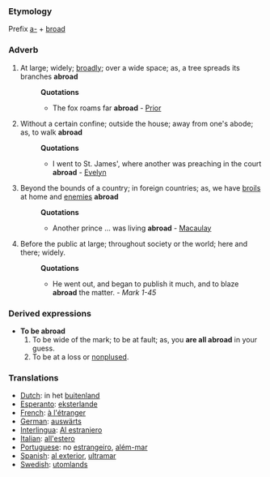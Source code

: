 ===Etymology===
Prefix [[a-]] + [[broad]]
===Adverb===
#At large; widely; [[broadly]]; over a wide space; as, a tree spreads its branches '''abroad'''
#:'''Quotations'''
#:*The fox roams far '''abroad''' - [[Prior]]
#Without a certain confine; outside the house; away from one's abode; as, to walk '''abroad'''
#:'''Quotations'''
#:*I went to St. James', where another was preaching in the court '''abroad''' - [[Evelyn]]
#Beyond the bounds of a country; in foreign countries; as, we have [[broils]] at home and [[enemies]] '''abroad'''
#:'''Quotations'''
#:*Another prince ... was living '''abroad''' - [[Macaulay]]
#Before the public at large; throughout society or the world; here and there; widely.
#:'''Quotations'''
#:*He went out, and began to publish it much, and to blaze '''abroad''' the matter. - ''Mark 1-45''
===Derived expressions===
*'''To be abroad'''
*#To be wide of the mark; to be at fault; as, you '''are all abroad''' in your guess. 
*# To be at a loss or [[nonplused]].

===Translations===
*[[Dutch]]: in het [[buitenland]]
*[[Esperanto]]: [[eksterlande]]
*[[French]]: [[à l'étranger]]
*[[German]]: [[auswärts]]
*[[Interlingua]]: [[Al estraniero]]
*[[Italian]]: [[all'estero]]
*[[Portuguese]]: no [[estrangeiro]], [[além-mar]]
*[[Spanish]]: [[al exterior]], [[ultramar]]
*[[Swedish]]: [[utomlands]]